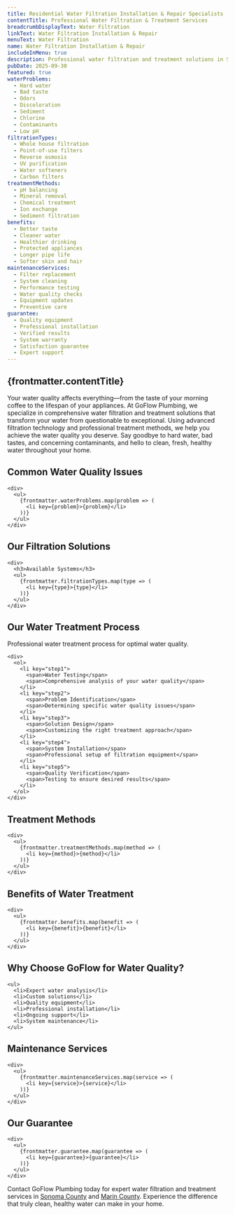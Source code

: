 ```yaml
---
title: Residential Water Filtration Installation & Repair Specialists
contentTitle: Professional Water Filtration & Treatment Services
breadcrumbDisplayText: Water Filtration
linkText: Water Filtration Installation & Repair
menuText: Water Filtration
name: Water Filtration Installation & Repair
includeInMenu: true
description: Professional water filtration and treatment solutions in Sonoma and Marin County. From whole-house systems to drinking water filters, we ensure clean, safe water for your family.
pubDate: 2025-09-30
featured: true
waterProblems:
  - Hard water
  - Bad taste
  - Odors
  - Discoloration
  - Sediment
  - Chlorine
  - Contaminants
  - Low pH
filtrationTypes:
  - Whole house filtration
  - Point-of-use filters
  - Reverse osmosis
  - UV purification
  - Water softeners
  - Carbon filters
treatmentMethods:
  - pH balancing
  - Mineral removal
  - Chemical treatment
  - Ion exchange
  - Sediment filtration
benefits:
  - Better taste
  - Cleaner water
  - Healthier drinking
  - Protected appliances
  - Longer pipe life
  - Softer skin and hair
maintenanceServices:
  - Filter replacement
  - System cleaning
  - Performance testing
  - Water quality checks
  - Equipment updates
  - Preventive care
guarantee:
  - Quality equipment
  - Professional installation
  - Verified results
  - System warranty
  - Satisfaction guarantee
  - Expert support
---
```


<article>
  <h1>{frontmatter.contentTitle}</h1>

  <p>
    Your water quality affects everything—from the taste of your morning coffee to the lifespan of your appliances.
    At GoFlow Plumbing, we specialize in comprehensive water filtration and treatment solutions that transform your water from questionable to exceptional.
    Using advanced filtration technology and professional treatment methods, we help you achieve the water quality you deserve.
    Say goodbye to hard water, bad tastes, and concerning contaminants, and hello to clean, fresh, healthy water throughout your home.
  </p>

  <section>
    <h2>Common Water Quality Issues</h2>

    <div>
      <ul>
        {frontmatter.waterProblems.map(problem => (
          <li key={problem}>{problem}</li>
        ))}
      </ul>
    </div>
  </section>

  <section>
    <h2>Our Filtration Solutions</h2>

    <div>
      <h3>Available Systems</h3>
      <ul>
        {frontmatter.filtrationTypes.map(type => (
          <li key={type}>{type}</li>
        ))}
      </ul>
    </div>
  </section>

  <section>
    <h2>Our Water Treatment Process</h2>
    <div>Professional water treatment process for optimal water quality.</div>

    <div>
      <ol>
        <li key="step1">
          <span>Water Testing</span>
          <span>Comprehensive analysis of your water quality</span>
        </li>
        <li key="step2">
          <span>Problem Identification</span>
          <span>Determining specific water quality issues</span>
        </li>
        <li key="step3">
          <span>Solution Design</span>
          <span>Customizing the right treatment approach</span>
        </li>
        <li key="step4">
          <span>System Installation</span>
          <span>Professional setup of filtration equipment</span>
        </li>
        <li key="step5">
          <span>Quality Verification</span>
          <span>Testing to ensure desired results</span>
        </li>
      </ol>
    </div>
  </section>

  <section>
    <h2>Treatment Methods</h2>

    <div>
      <ul>
        {frontmatter.treatmentMethods.map(method => (
          <li key={method}>{method}</li>
        ))}
      </ul>
    </div>
  </section>

  <section>
    <h2>Benefits of Water Treatment</h2>

    <div>
      <ul>
        {frontmatter.benefits.map(benefit => (
          <li key={benefit}>{benefit}</li>
        ))}
      </ul>
    </div>
  </section>

  <section>
    <h2>Why Choose GoFlow for Water Quality?</h2>

    <ul>
      <li>Expert water analysis</li>
      <li>Custom solutions</li>
      <li>Quality equipment</li>
      <li>Professional installation</li>
      <li>Ongoing support</li>
      <li>System maintenance</li>
    </ul>
  </section>

  <section>
    <h2>Maintenance Services</h2>

    <div>
      <ul>
        {frontmatter.maintenanceServices.map(service => (
          <li key={service}>{service}</li>
        ))}
      </ul>
    </div>
  </section>

  <section>
    <h2>Our Guarantee</h2>

    <div>
      <ul>
        {frontmatter.guarantee.map(guarantee => (
          <li key={guarantee}>{guarantee}</li>
        ))}
      </ul>
    </div>
  </section>

  <section>
    <p>
      Contact GoFlow Plumbing today for expert water filtration and treatment services in
      <a href="/sonoma-county-plumbing/">Sonoma County</a> and <a href="/marin-county-plumbing/">Marin County</a>.
      Experience the difference that truly clean, healthy water can make in your home.
    </p>
  </section>
</article>
